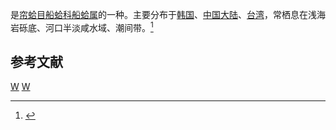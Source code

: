 {{noteTA
|T=zh-cn:纹斑棱蛤; zh-tw:紫斑船蛤;
|1=zh-cn:纹斑棱蛤; zh-tw:紫斑船蛤;
}}
{{Speciesbox
| taxon = Trapezium liratum
| binomial_authority = (Reeve, 1843)
}}
{{地区用词4|start=学名：''{{lang|la|Trapezium liratum}}''|cn=纹斑棱蛤|tw=紫斑船蛤|as=称}}是[[帘蛤目|帘蛤目]][[船蛤科|船蛤科]][[船蛤属|船蛤属]]的一种。主要分布于[[韩国|韩国]]、[[中国大陆|中国大陆]]、[[台湾|台湾]]，常栖息在浅海岩砾底、河口半淡咸水域、潮间带。<ref>{{cite web|url=http://shell.sinica.edu.tw/chinese/shellbase_detail.php?science_no=2653|title=国际贝库：纹斑棱蛤|publisher=台湾贝类资料库|accessdate=2009-08-11|archive-date=2016-03-04|archive-url=https://web.archive.org/web/20160304091312/http://shell.sinica.edu.tw/chinese/shellbase_detail.php?science_no=2653|dead-url=no}}</ref>

== 参考文献 ==
{{reflist}}
{{Taxonbar}}
[[Category:1843年描述的动物|W]]
[[Category:船蛤属|W]]